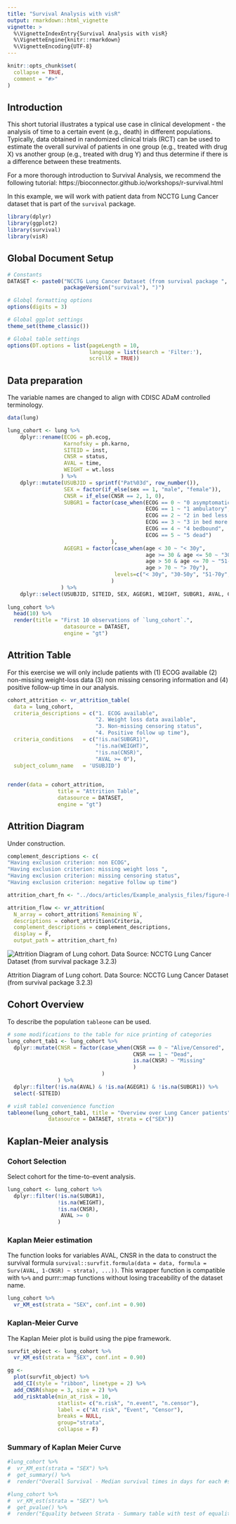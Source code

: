 ```yaml
---
title: "Survival Analysis with visR"
output: rmarkdown::html_vignette
vignette: >
  %\VignetteIndexEntry{Survival Analysis with visR}
  %\VignetteEngine{knitr::rmarkdown}
  %\VignetteEncoding{UTF-8}
---
```


```r
knitr::opts_chunk$set(
  collapse = TRUE,
  comment = "#>"
)
```

## Introduction

This short tutorial illustrates a typical use case in clinical development - the analysis of time to a certain event (e.g., death) in different populations. Typically, data obtained in randomized clinical trials (RCT) can be used to estimate the overall survival of patients in one group (e.g., treated with drug X) vs another group (e.g., treated with drug Y) and thus determine if there is a difference between these treatments.

For a more thorough introduction to Survival Analysis, we recommend the following tutorial: https://bioconnector.github.io/workshops/r-survival.html

In this example, we will work with patient data from NCCTG Lung Cancer dataset that is part of the `survival` package.

```r
library(dplyr)
library(ggplot2)
library(survival)
library(visR)
```

## Global Document Setup
```r
# Constants
DATASET <- paste0("NCCTG Lung Cancer Dataset (from survival package ", 
                  packageVersion("survival"), ")")

# Globql formatting options
options(digits = 3)

# Global ggplot settings
theme_set(theme_classic())

# Global table settings 
options(DT.options = list(pageLength = 10, 
                          language = list(search = 'Filter:'), 
                          scrollX = TRUE))

```


## Data preparation
The variable names are changed to align with CDISC ADaM controlled terminology.

```r
data(lung)

lung_cohort <- lung %>% 
    dplyr::rename(ECOG = ph.ecog,
                  Karnofsky = ph.karno,
                  SITEID = inst,
                  CNSR = status,
                  AVAL = time,
                  WEIGHT = wt.loss
                 ) %>% 
    dplyr::mutate(USUBJID = sprintf("Pat%03d", row_number()),
                  SEX = factor(if_else(sex == 1, "male", "female")),
                  CNSR = if_else(CNSR == 2, 1, 0),
                  SUBGR1 = factor(case_when(ECOG == 0 ~ "0 asymptomatic",
                                            ECOG == 1 ~ "1 ambulatory",
                                            ECOG == 2 ~ "2 in bed less than 50% of day",
                                            ECOG == 3 ~ "3 in bed more than 50% of day",
                                            ECOG == 4 ~ "4 bedbound",
                                            ECOG == 5 ~ "5 dead")
                                 ),
                  AGEGR1 = factor(case_when(age < 30 ~ "< 30y",
                                            age >= 30 & age <= 50 ~ "30-50y",
                                            age > 50 & age <= 70 ~ "51-70y",
                                            age > 70 ~ "> 70y"),
                                  levels=c("< 30y", "30-50y", "51-70y", "> 70y")
                                 )
                 ) %>%
    dplyr::select(USUBJID, SITEID, SEX, AGEGR1, WEIGHT, SUBGR1, AVAL, CNSR)
  
lung_cohort %>% 
  head(10) %>% 
  render(title = "First 10 observations of `lung_cohort`.",
                  datasource = DATASET, 
                  engine = "gt")
```

## Attrition Table
For this exercise we will only include patients with (1) ECOG available (2) non-missing weight-loss data (3) non missing censoring information and (4) positive follow-up time in our analysis. 

```r

cohort_attrition <- vr_attrition_table(
  data = lung_cohort,
  criteria_descriptions = c("1. ECOG available", 
                            "2. Weight loss data available", 
                            "3. Non-missing censoring status",
                            "4. Positive follow up time"),
  criteria_conditions   = c("!is.na(SUBGR1)",
                            "!is.na(WEIGHT)",
                            "!is.na(CNSR)",
                            "AVAL >= 0"),
  subject_column_name   = 'USUBJID')

 
render(data = cohort_attrition, 
                title = "Attrition Table",
                datasource = DATASET, 
                engine = "gt")

```



## Attrition Diagram

Under construction.

```r
complement_descriptions <- c(
"Having exclusion criterion: non ECOG",
"Having exclusion criterion: missing weight loss ", 
"Having exclusion criterion: missing censoring status", 
"Having exclusion criterion: negative follow up time")

attrition_chart_fn <- "../docs/articles/Example_analysis_files/figure-html/attrition_diagram.svg"

attrition_flow <- vr_attrition(
  N_array = cohort_attrition$`Remaining N`,
  descriptions = cohort_attrition$Criteria,
  complement_descriptions = complement_descriptions,
  display = F,
  output_path = attrition_chart_fn)
```

<div class="figure">
<img src="Example_analysis_files/figure-html/attrition_diagram.svg" alt="Attrition Diagram of Lung cohort. Data Source: NCCTG Lung Cancer Dataset (from survival package 3.2.3)"><p class="caption">Attrition Diagram of Lung cohort. Data Source: NCCTG Lung Cancer Dataset (from survival package 3.2.3)</p>
</div>

<!-- ```{r attritionFig} -->
<!-- # complement_descriptions <- c( -->
<!-- #     "Having exclusion criterion: non ECOG", -->
<!-- #     "Having exclusion criterion: missing weight loss ", -->
<!-- #     "Having exclusion criterion: missing censoring status", -->
<!-- #     "Having exclusion criterion: negative follow up time" -->
<!-- # ) -->

<!-- # Create attrition flowchart -->

<!-- #attrition_chart_fn <- "../docs/articles/Example_analysis_files/figure-html/attrition_diagram.svg" -->

<!-- #appears to be broken -->
<!-- # attrition_flow <- vr_attrition( -->
<!-- #   N_array = cohort_attrition$`Remaining N`, -->
<!-- #   descriptions = cohort_attrition$Criteria, -->
<!-- #   complement_descriptions = complement_descriptions, -->
<!-- #   output_path = file.path(tempdir(), "attrition_diagram.svg")) -->
<!-- ``` -->

<!-- ```{r attritionFigShow, fig.cap=paste("Attrition Diagram of BRCA cohort. Data Source: ", DATASET), results='asis'} -->
<!-- #knitr::include_graphics(attrition_chart_fn) -->
<!-- ``` -->

## Cohort Overview
To describe the population `tableone` can be used.
```r
# some modifications to the table for nice printing of categories
lung_cohort_tab1 <- lung_cohort %>%
  dplyr::mutate(CNSR = factor(case_when(CNSR == 0 ~ "Alive/Censored",
                                        CNSR == 1 ~ "Dead",
                                        is.na(CNSR) ~ "Missing"
                                        )
                              )
                ) %>%
  dplyr::filter(!is.na(AVAL) & !is.na(AGEGR1) & !is.na(SUBGR1)) %>%
  select(-SITEID)

# visR table1 convenience function
tableone(lung_cohort_tab1, title = "Overview over Lung Cancer patients",
             datasource = DATASET, strata = c("SEX"))
```

## Kaplan-Meier analysis
### Cohort Selection
Select cohort for the time-to-event analysis.

```r
lung_cohort <- lung_cohort %>%
  dplyr::filter(!is.na(SUBGR1),
                !is.na(WEIGHT),
                !is.na(CNSR),
                 AVAL >= 0
                )
```
### Kaplan Meier estimation
The function looks for variables AVAL, CNSR in the data to construct the survival formula `survival::survfit.formula(data = data, formula = Surv(AVAL, 1-CNSR) ~ strata), ...))`. This wrapper function is compatible with `%>%` and purrr::map functions without losing traceability of the dataset name.

```r
lung_cohort %>%
  vr_KM_est(strata = "SEX", conf.int = 0.90)
```

### Kaplan-Meier Curve
The Kaplan Meier plot is build using the pipe framework.
```r
survfit_object <- lung_cohort %>%
  vr_KM_est(strata = "SEX", conf.int = 0.90) 

gg <-
  plot(survfit_object) %>%
  add_CI(style = "ribbon", linetype = 2) %>%
  add_CNSR(shape = 3, size = 2) %>%
  add_risktable(min_at_risk = 10,
                statlist= c("n.risk", "n.event", "n.censor"),
                label = c("At risk", "Event", "Censor"),
                breaks = NULL,
                group="strata",
                collapse = F)

```

### Summary of Kaplan Meier Curve
```r
#lung_cohort %>%
#  vr_KM_est(strata = "SEX") %>%
#  get_summary() %>%
#  render("Overall Survival - Median survival times in days for each #strata", DATASET)

#lung_cohort %>%
#  vr_KM_est(strata = "SEX") %>%
#  get_pvalue() %>%
#  render("Equality between Strata - Summary table with test of equality #over strata", DATASET)
```
